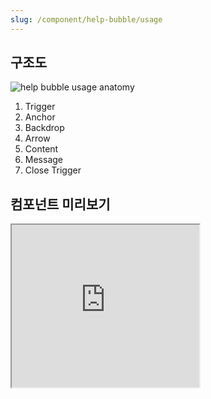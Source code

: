 ```yaml
---
slug: /component/help-bubble/usage
---
```


## 구조도

<Anatomy>![help bubble usage anatomy](./anatomy.png)</Anatomy>

1. Trigger
2. Anchor
3. Backdrop
4. Arrow
5. Content
6. Message
7. Close Trigger

## 컴포넌트 미리보기

<Iframe
  src="https://sprout-storybook.vercel.app/iframe.html?args=&id=components-helpbubble-helpbubbletrigger--over-component&viewMode=story"
  height="260px"
/>

## 옵션

<HalfCard>
  <HalfCardImageCell>
    ![helpbubble options text](./helpbubble-options-placement.png)
  </HalfCardImageCell>
  <HalfCardDescriptionCell>
    <HalfCardDescriptionTitle>Placement</HalfCardDescriptionTitle>
    <HalfCardDescription>
      Help Bubble은 Trigger를 기준으로 위치를 지정합니다. 다양한 Placement
      옵션을 적절히 배치하여, 유저가 최대한 편리하게 정보를 이해하고 접근할 수
      있도록 도와줍니다.
    </HalfCardDescription>
  </HalfCardDescriptionCell>
</HalfCard>

<HalfCard>
  <HalfCardImageCell>
    ![helpbubble options offset](./helpbubble-options-offset.png)
  </HalfCardImageCell>
  <HalfCardDescriptionCell>
    <HalfCardDescriptionTitle>Offset</HalfCardDescriptionTitle>
    <HalfCardDescription>
      Offset은 Help Bubble과 Trigger 사이의 거리 값입니다. 기본값은 8입니다.
    </HalfCardDescription>
  </HalfCardDescriptionCell>
</HalfCard>

<HalfCard>
  <HalfCardImageCell>
    ![helpbubble options modal](./helpbubble-options-modal.png)
  </HalfCardImageCell>
  <HalfCardDescriptionCell>
    <HalfCardDescriptionTitle>Modal</HalfCardDescriptionTitle>
    <HalfCardDescription>
      Modal 옵션은 유저의 화면을 일시적으로 멈춘 뒤 전달해야 하는 중요한 정보인
      경우에 사용합니다. 다른 요소와 상호작용 할 수 없음을 Backdrop을 통해
      전달합니다.
    </HalfCardDescription>
  </HalfCardDescriptionCell>
</HalfCard>

<HalfCard>
  <HalfCardImageCell>
    ![helpbubble options closetrigger](./helpbubble-options-closetrigger.png)
  </HalfCardImageCell>
  <HalfCardDescriptionCell>
    <HalfCardDescriptionTitle>Close Trigger</HalfCardDescriptionTitle>
    <HalfCardDescription>
      Help Bubble은 Close trigger를 가질 수 있습니다. 유저가 Help Bubble의
      내용을 모두 읽었거나, 더 이상 필요하지 않을 때 Close trigger를 통해 닫을
      수 있습니다.
    </HalfCardDescription>
  </HalfCardDescriptionCell>
</HalfCard>

<HalfCard>
  <HalfCardImageCell>
    ![helpbubble options
    closeoninteractoutside](./helpbubble-options-closeoninteractoutside.png)
  </HalfCardImageCell>
  <HalfCardDescriptionCell>
    <HalfCardDescriptionTitle>
      Close On Interact Outside
    </HalfCardDescriptionTitle>
    <HalfCardDescription>
      Help Bubble 외부를 클릭하거나 터치, 또는 <Keyboard>Tab</Keyboard>키를 통해
      다른 요소에 Focus 했을 때 Help Bubble을 닫을지 여부를 결정할 수 있습니다.
    </HalfCardDescription>
  </HalfCardDescriptionCell>
</HalfCard>

### 옵션 테이블

| 속성                      | 값                                                                                                                                           | 기본값   |
| ------------------------- | -------------------------------------------------------------------------------------------------------------------------------------------- | -------- |
| placement                 | "top", "top-start", "top-end", "right", "right-start", "right-end", "bottom", "bottom-start", "bottom-end", "left", "left-start", "left-end" | "bottom" |
| offset                    | number                                                                                                                                       | 8pt      |
| cross offset              | number                                                                                                                                       | 0pt      |
| is modal                  | false, true                                                                                                                                  | gray     |
| default open              | false, true                                                                                                                                  | false    |
| show close trigger        | false, true                                                                                                                                  | false    |
| close on interact outside | false, true                                                                                                                                  | true     |

## 상호작용

<FullCard>
  <FullCardImageCell>
    ![helpbubble-usage-click-touch](./helpbubble-usage-click-touch.png)
  </FullCardImageCell>
  <FullCardDescription>
    Click, Touch는 Close Button 영역에만 작동합니다.
  </FullCardDescription>
</FullCard>

### 키보드

<HalfCard>
  <HalfCardImageCell>
    ![helpbubble-usage-dismiss](./helpbubble-usage-dismiss.png)
  </HalfCardImageCell>
  <HalfCardDescriptionCell>
    <HalfCardDescriptionTitle>Dismiss</HalfCardDescriptionTitle>
    <HalfCardDescription>
      <Keyboard>Esc</Keyboard>키를 통해 Help Bubble을 닫을 수 있습니다.
    </HalfCardDescription>
  </HalfCardDescriptionCell>
</HalfCard>

## 가이드라인

<HalfCard>
  <HalfCardImageCell>
    ![helpbubble-guideline](./helpbubble-guideline-1.png)
  </HalfCardImageCell>
  <HalfCardDescriptionCell>
    <HalfCardDescriptionTitle>Trigger</HalfCardDescriptionTitle>
    <HalfCardDescription>
      Trigger 사용을 통해 유저가 Help Bubble에 접근할 수 있도록 유도할 수
      있습니다. 주로 직관적인 Text Button이나 Icon을 사용합니다.
    </HalfCardDescription>
  </HalfCardDescriptionCell>
</HalfCard>

<HalfCard>
  <HalfCardImageCell>
    ![helpbubble-guideline](./helpbubble-guideline-2.png)
  </HalfCardImageCell>
  <HalfCardDescriptionCell>
    <HalfCardDescriptionTitle>간결한 문구</HalfCardDescriptionTitle>
    <HalfCardDescription>
      문구는 최대한 간결하게 작성하고, 불필요한 부가정보는 최소화합니다.
    </HalfCardDescription>
  </HalfCardDescriptionCell>
</HalfCard>

<HalfCard>
  <HalfCardImageCell>
    ![helpbubble-guideline](./helpbubble-guideline-3.png)
  </HalfCardImageCell>
  <HalfCardDescriptionCell>
    <HalfCardDescriptionTitle>Close Button</HalfCardDescriptionTitle>
    <HalfCardDescription>
      Help Bubble은 화면에 Overlay되는 컴포넌트로, 내용을 가려 사용자 경험을
      방해할 수 있습니다. 유저가 Help Bubble의 내용을 확인한 후 닫을 수 있도록
      Close Button을 활용합니다.
    </HalfCardDescription>
  </HalfCardDescriptionCell>
</HalfCard>
